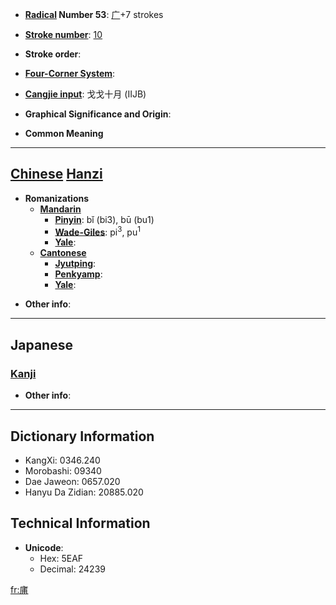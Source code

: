 * '''[[Wiktionary:Chinese radical index| Radical]] Number 53''': [[Wiktionary:Chinese radical index 广|广]]+7 strokes

* '''[[Wiktionary:Chinese total strokes index|Stroke number]]''': [[Wiktionary:Chinese total strokes index 10|10]]

* '''Stroke order''': 

* '''[[Wiktionary:Chinese four corner index|Four-Corner System]]''': 

* '''[[Wiktionary:Chinese Cangjie index|Cangjie input]]''': 戈戈十月 (IIJB)

* '''Graphical Significance and Origin''': 

* '''Common Meaning'''

----

== [[Chinese]] [[Hanzi]] ==

* '''Romanizations'''
** '''[[Mandarin]]'''
*** '''[[Pinyin]]''': bǐ (bi3), bū (bu1)
*** '''[[Wade-Giles]]''': pi<sup>3</sup>, pu<sup>1</sup>
*** '''[[Yale]]''': 
** '''[[Cantonese]]'''
*** '''[[Jyutping]]''':
*** '''[[Penkyamp]]''': 
*** '''[[Yale]]''': 

* '''Other info''': 

----

==Japanese==
===[[Kanji]]===
{{kanji|on readings=[[ほ]] (ho), [[ふ]] (fu)|kun readings=}}

* '''Other info''':  

----

== Dictionary Information ==

* KangXi: 0346.240
* Morobashi: 09340
* Dae Jaweon: 0657.020
* Hanyu Da Zidian: 20885.020

== Technical Information ==

* '''Unicode''':
** Hex: 5EAF
** Decimal: 24239

[[fr:庯]]